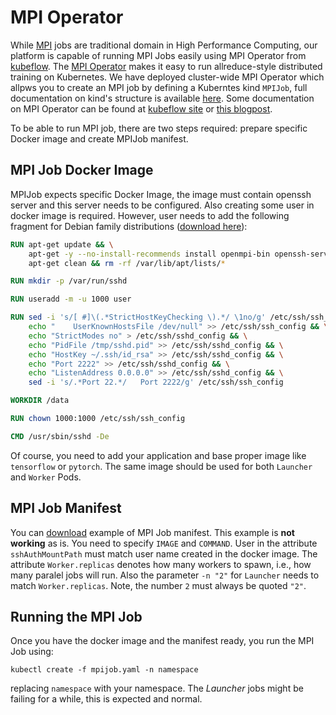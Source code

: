 # MPI Operator

While [MPI](https://www.open-mpi.org/) jobs are traditional domain in High Performance Computing, our platform is capable of running MPI Jobs easily using MPI Operator from [kubeflow](https://www.kubeflow.org/). The [MPI Operator](https://github.com/kubeflow/mpi-operator) makes it easy to run allreduce-style distributed training on Kubernetes. We have deployed cluster-wide MPI Operator which allpws you to create an MPI job by defining a Kuberntes kind `MPIJob`, full documentation on kind's structure is available [here](https://github.com/kubeflow/mpi-operator/blob/master/v2/crd/kubeflow.org_mpijobs.yaml). Some documentation on MPI Operator can be found at [kubeflow site](https://www.kubeflow.org/docs/components/training/mpi/#creating-an-mpi-job) or [this blogpost](https://medium.com/kubeflow/introduction-to-kubeflow-mpi-operator-and-industry-adoption-296d5f2e6edc).

To be able to run MPI job, there are two steps required: prepare specific Docker image and create MPIJob manifest.

## MPI Job Docker Image

MPIJob expects specific Docker Image, the image must contain openssh server and this server needs to be configured. Also creating some user in docker image is required. However, user needs to add the following fragment for Debian family distributions ([download here](/examples/ceritsc/docker/Dockerfile-mpi)):

```dockerfile
RUN apt-get update && \
    apt-get -y --no-install-recommends install openmpi-bin openssh-server openssh-client bind9-host && \
    apt-get clean && rm -rf /var/lib/apt/lists/*

RUN mkdir -p /var/run/sshd

RUN useradd -m -u 1000 user

RUN sed -i 's/[ #]\(.*StrictHostKeyChecking \).*/ \1no/g' /etc/ssh/ssh_config && \
    echo "    UserKnownHostsFile /dev/null" >> /etc/ssh/ssh_config && \
    echo "StrictModes no" > /etc/ssh/sshd_config && \
    echo "PidFile /tmp/sshd.pid" >> /etc/ssh/sshd_config && \
    echo "HostKey ~/.ssh/id_rsa" >> /etc/ssh/sshd_config && \
    echo "Port 2222" >> /etc/ssh/sshd_config && \
    echo "ListenAddress 0.0.0.0" >> /etc/ssh/sshd_config && \
    sed -i 's/.*Port 22.*/   Port 2222/g' /etc/ssh/ssh_config

WORKDIR /data

RUN chown 1000:1000 /etc/ssh/ssh_config

CMD /usr/sbin/sshd -De
```

Of course, you need to add your application and base proper image like `tensorflow` or `pytorch`. The same image should be used for both `Launcher` and `Worker` Pods.

## MPI Job Manifest

You can [download](/examples/ceritsc/manifests/mpijob.yaml) example of MPI Job manifest. This example is **not working** as is. You need to specify `IMAGE` and `COMMAND`. User in the attribute `sshAuthMountPath` must match user name created in the docker image. The attribute `Worker.replicas` denotes how many workers to spawn, i.e., how many paralel jobs will run. Also the parameter `-n "2"` for `Launcher` needs to match `Worker.replicas`. Note, the number `2` must always be quoted `"2"`.

## Running the MPI Job

Once you have the docker image and the manifest ready, you run the MPI Job using:
```
kubectl create -f mpijob.yaml -n namespace
```
replacing `namespace` with your namespace. The *Launcher* jobs might be failing for a while, this is expected and normal. 
